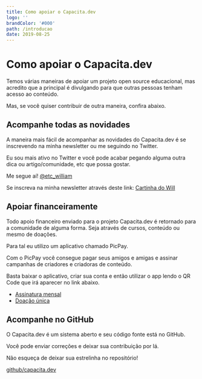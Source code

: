 ```yaml
---
title: Como apoiar o Capacita.dev
logo: ''
brandColor: '#000'
path: /introducao
date: 2019-08-25
---
```


# Como apoiar o Capacita.dev

Temos várias maneiras de apoiar um projeto open source educacional, mas acredito que a principal é divulgando para que outras pessoas tenham acesso ao conteúdo.

Mas, se você quiser contribuir de outra maneira, confira abaixo.

## Acompanhe todas as novidades

A maneira mais fácil de acompanhar as novidades do Capacita.dev é se inscrevendo na minha newsletter ou me seguindo no Twitter.

Eu sou mais ativo no Twitter e você pode acabar pegando alguma outra dica ou artigo/comunidade, etc que possa gostar. 

Me segue aí! [@etc_william](https://twitter.com/etc_william)

Se inscreva na minha newsletter através deste link: [Cartinha do Will](https://eepurl.com/dNIYOk)

## Apoiar financeiramente

Todo apoio financeiro enviado para o projeto Capacita.dev é retornado para a comunidade de alguma forma. Seja através de cursos, conteúdo ou mesmo de doações.

Para tal eu utilizo um aplicativo chamado PicPay.

Com o PicPay você consegue pagar seus amigos e amigas e assinar campanhas de criadores e criadoras de conteúdo.

Basta baixar o aplicativo, criar sua conta e então utilizar o app lendo o QR Code que irá aparecer no link abaixo.

- [Assinatura mensal](https://app.picpay.com/user/etc.william)
- [Doação única](https://app.picpay.com/user/etcwilliam)

## Acompanhe no GitHub

O Capacita.dev é um sistema aberto e seu código fonte está no GitHub.

Você pode enviar correções e deixar sua contribuição por lá.

Não esqueça de deixar sua estrelinha no repositório!

[github/capacita.dev](https://github.com/woliveiras/capacita.dev/)
